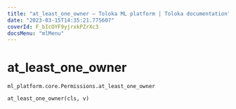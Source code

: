 ```yaml
---
title: "at_least_one_owner — Toloka ML platform | Toloka documentation"
date: "2023-03-15T14:35:21.775607"
coverId: F_bIcOYF9yjrxkPZrXc3
docsMenu: "mlMenu"
---
```


# at_least_one_owner

`ml_platform.core.Permissions.at_least_one_owner`

```python
at_least_one_owner(cls, v)
```